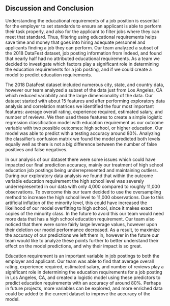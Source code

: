 ## Discussion and Conclusion

\quad Understanding the educational requirements of a  job position is essential for the employer to set standards to ensure an applicant is able to perform their task properly, and also for the applicant to filter jobs where they can meet that standard. Thus, filtering using educational requirements helps save time and money that goes into hiring adequate personnel and applicants finding a job they can perform.  Our team analyzed a subset of the 2018 DataFest dataset, job posting information from Indeed, and found that nearly half had no attributed educational requirements. As a team we decided  to investigate which factors play a significant role in determining the education requirements for a job posting, and if we could create a model to predict education requirements.

\quad The 2018 DataFest dataset included numerous city, state, and country data, however our team analyzed a subset of the data just from Los Angeles, CA  which reduced variability  and the large dimensionality of the data. Our dataset started with about 15 features and after performing exploratory data analysis and correlation matrices we identified the four most important features: average overall rating, experience required, estimated salary, and number of reviews. We then used these features to create a simple logistic regression classification model with education requirement as our outcome variable with two possible outcomes: high school, or higher education. Our model was able to predict with a testing accuracy around 80%. Analyzing the classifier’s confusion matrix we found the model predicted both levels equally well as there is not a big difference between the number of false positives and false negatives.
	
\quad In our analysis of our dataset there were some issues which could have impacted our final prediction accuracy, mainly our treatment of high school education job postings being underrepresented and maintaining outliers. During our exploratory data analysis we found that within the outcome variable education requirement the high school level was severely underrepresented in our data with only 4,000 compared to roughly 11,000 observations. To overcome this our team decided to use the oversampling method to increase the high school level to 11,000 observations. Due to this artificial inflation of the minority level, this could have increased the likelihood of our model overfitting to high school, since it makes exact copies of the minority class. In the future to avoid this our team would need more data that has a high school education requirement. Our team also noticed that there were some fairly large leverage values, however upon their deletion our model performance decreased. As a result, to maximize the accuracy of our predictions we left them in, however in the future our team would like to analyze these points further to better understand their effect on the model predictions, and why their impact is so great.

\quad Education requirement is an important variable in job postings to both the employer and applicant. Our team was able to find that average overall rating, experience required, estimated salary, and number of reviews play a significant role in determining the education requirements for a job posting in Los Angeles, CA, and created a logistic model using these predictors to predict education requirements with an accuracy of around 80%. Perhaps in future projects, more variables can be explored, and more enriched data could be added to the current dataset to improve the accuracy of the model.
